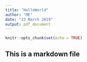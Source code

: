 ---
title: "HelloWorld"
author: "ME"
date: "23 March 2019"
output: pdf_document
---

```{r setup, include=FALSE}
knitr::opts_chunk$set(echo = TRUE)
```

## This is a markdown file 
